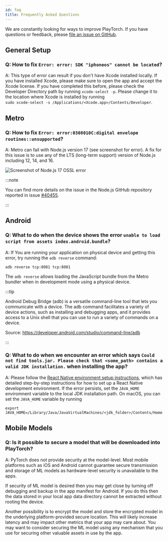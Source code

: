 ```yaml
---
id: faq
title: Frequently Asked Questions
---
```


<div className="tutorial-page">

We are constantly looking for ways to improve PlayTorch. If you have questions or feedback, please [file an issue on GitHub](https://github.com/facebookresearch/playtorch/issues).

## General Setup

### Q: How to fix `Error: error: SDK "iphoneos" cannot be located`?

A: This type of error can result if you don't have Xcode installed locally. If you have installed Xcode, please make sure to open the app and accept the Xcode license.
If you have completed this before, please check the Developer Directory path by running `xcode-select -p`. Please change it to the location where Xcode is installed by running <br />
`sudo xcode-select -s /Applications/<Xcode.app>/Contents/Developer`.

## Metro

### Q: How to fix `Error: error:0308010C:digital envelope routines::unsupported`?

A: Metro can fail with Node.js version 17 (see screenshot for error). A fix for this issue is to use any of the LTS (long-term support) version of Node.js including 12, 14, and 16.

![](/img/faq/node17-ossl-error.png "Screenshot of Node.js 17 OSSL error")

:::note

You can find more details on the issue in the Node.js GitHub repository reported in issue [#40455](https://github.com/nodejs/node/issues/40455).

:::

## Android

### Q: What to do when the device shows the error `unable to load script from assets index.android.bundle`?

A: If You are running your application on physical device and getting this error, try running the `adb reverse` command:

```
adb reverse tcp:8081 tcp:8081
```

The `adb reverse` allows loading the JavaScript bundle from the Metro bundler when in development mode using a physical device.

:::tip

Android Debug Bridge (adb) is a versatile command-line tool that lets you communicate with a device. The adb command facilitates a variety of device actions, such as installing and debugging apps, and it provides access to a Unix shell that you can use to run a variety of commands on a device.

Source: https://developer.android.com/studio/command-line/adb

:::

### Q: What to do when we encounter an error which says `Could not find tools.jar. Please check that <some_path> contains a valid JDK installation.` when installing the app?

A: Please follow the [React Native environment setup instructions](https://reactnative.dev/docs/environment-setup), which has detailed step-by-step instructions for how to set up a React Native development environment.
If the error persists, set the `JAVA_HOME` enviromnent variable to the local JDK installation path. On macOS, you can set the `JAVA_HOME` variable by running
```
export JAVA_HOME=/Library/Java/JavaVirtualMachines/<jdk_folder>/Contents/Home
```

## Mobile Models

### Q: Is it possible to secure a model that will be downloaded into PlayTorch?

A: PyTorch does not provide security at the model-level. Most mobile platforms such as iOS and Android cannot guarantee secure transmission and storage of ML models as hardware-level security is unavailable to the apps.

If security of ML model is desired then you may get close by turning off debugging and backup in the app manifest for Android. If you do this then the data stored in your local app data directory cannot be extracted without rooting the device.

Another possibility is to encrypt the model and store the encrypted model in the underlying platform-provided secure location. This will likely increase latency and may impact other metrics that your app may care about. You may want to consider securing the ML model using any mechanism that you use for securing other valuable assets in use by the app.

</div>
